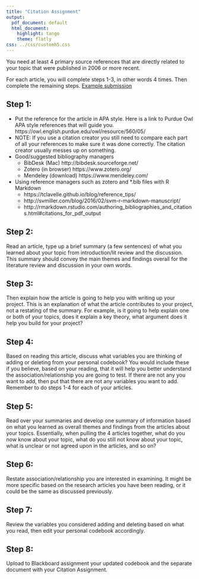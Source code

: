 ```yaml
---
title: "Citation Assignment"
output:
  pdf_document: default
  html_document:
    highlight: tango
    theme: flatly
css: ../css/customh5.css
---
```


You need at least 4 primary source references that are directly related to your topic that were published in 2006 or more recent.

For each article, you will complete steps 1-3, in other words 4 times. Then complete the remaining steps. [Example submission](Citation Assignment Example.pdf)

## Step 1: 
* Put the reference for the article in APA style. Here is a link to Purdue Owl APA style references that will guide you. https://owl.english.purdue.edu/owl/resource/560/05/ 
* NOTE: If you use a citation creator you still need to compare each part of all your references to make sure it was done correctly. The citation creator usually messes up on something.
* Good/suggested bibliography managers
    - BibDesk (Mac) http://bibdesk.sourceforge.net/ 
    - Zotero (in browser) https://www.zotero.org/
    - Mendeley (download) https://www.mendeley.com/ 
* Using reference managers such as zotero and *.bib files with R Markdown
    - https://tclavelle.github.io/blog/reference_tips/
    - http://svmiller.com/blog/2016/02/svm-r-markdown-manuscript/
    - http://rmarkdown.rstudio.com/authoring_bibliographies_and_citations.html#citations_for_pdf_output

    

## Step 2: 
Read an article, type up a brief summary (a few sentences) of what you learned about your topic from introduction/lit review and the discussion. This summary should convey the main themes and findings overall for the literature review and discussion in your own words.

## Step 3: 
Then explain how the article is going to help you with writing up your project. This is an explanation of what the article contributes to your project, not a restating of the summary. For example, is it going to help explain one or both of your topics, does it explain a key theory, what argument does it help you build for your project?

## Step 4: 
Based on reading this article, discuss what variables you are thinking of adding or deleting from your personal codebook? You would include these if you believe, based on your reading, that it will help you better understand the association/relationship you are going to test. If there are not any you want to add, then put that there are not any variables you want to add.
Remember to do steps 1-4 for each of your articles.

## Step 5: 
Read over your summaries and develop one summary of information based on what you learned as overall themes and findings from the articles about your topics. Essentially, when pulling the 4 articles together, what do you now know about your topic, what do you still not know about your topic, what is unclear or not agreed upon in the articles, and so on?

## Step 6: 
Restate association/relationship you are interested in examining. It might be more specific based on the research articles you have been reading, or it could be the same as discussed previously.

## Step 7: 
Review the variables you considered adding and deleting based on what you read, then edit your personal codebook accordingly. 

## Step 8: 
Upload to Blackboard assignment your updated codebook and the separate document with your Citation Assignment.


